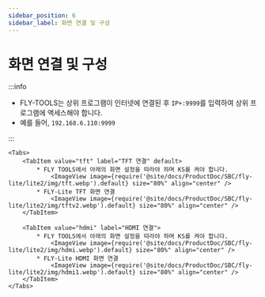 ```yaml
---
sidebar_position: 6
sidebar_label: 화면 연결 및 구성
---
```





# 화면 연결 및 구성

:::info

* FLY-TOOLS는 상위 프로그램이 인터넷에 연결된 후 `IP+:9999`를 입력하여 상위 프로그램에 액세스해야 합니다.
* 예를 들어, `192.168.6.110:9999`

:::

    <Tabs>
        <TabItem value="tft" label="TFT 연결" default>
            * FLY TOOLS에서 아래의 화면 설정을 따라야 하며 KS를 켜야 합니다.
                <ImageView image={require('@site/docs/ProductDoc/SBC/fly-lite/lite2/img/tft.webp').default} size="80%" align="center" />
            * FLY-Lite TFT 화면 연결
                <ImageView image={require('@site/docs/ProductDoc/SBC/fly-lite/lite2/img/tftv2.webp').default} size="80%" align="center" />
        </TabItem>

        <TabItem value="hdmi" label="HDMI 연결">
            * FLY TOOLS에서 아래의 화면 설정을 따라야 하며 KS를 켜야 합니다.
                <ImageView image={require('@site/docs/ProductDoc/SBC/fly-lite/lite2/img/hdmi.webp').default} size="80%" align="center" />               
            * FLY-Lite HDMI 화면 연결
                <ImageView image={require('@site/docs/ProductDoc/SBC/fly-lite/lite2/img/hdmi1.webp').default} size="80%" align="center" />
        </TabItem>
    </Tabs>
